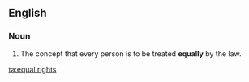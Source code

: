 ==English==

===Noun===
{{infl|en|noun|head=[[equal]] [[rights]]}} {{pluralonly}}

# The concept that every person is to be treated '''equally''' by the law.

[[ta:equal rights]]